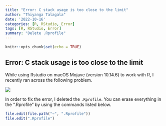 ```yaml
---
title: "Error: C stack usage is too close to the limit"
author: "Thiyanga Talagala"
date: '2022-10-16'
categories: [R, RStudio, Error]
tags: [R, RStudio, Error]
summary: "Delete .Rprofile"
---
```


```r
knitr::opts_chunk$set(echo = TRUE)
```

## Error: C stack usage is too close to the limit

While using Rstudio on macOS Mojave (version 10.14.6) to work with R, I recently ran across the following problem.


![](error.png)


In order to fix the error, I deleted the `.Rprofile`. You can erase everything in the ".Rprofile" by using the commands listed below.

```r
file.edit(file.path("~", ".Rprofile")) 
file.edit(".Rprofile")
```